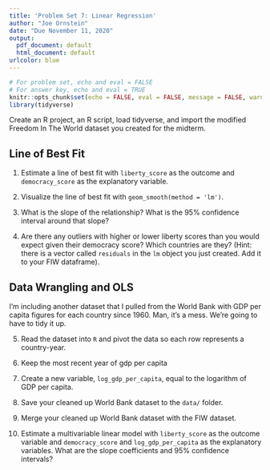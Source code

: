 ```yaml
---
title: 'Problem Set 7: Linear Regression'
author: "Joe Ornstein"
date: "Due November 11, 2020"
output:
  pdf_document: default
  html_document: default
urlcolor: blue
---
```


```r
# For problem set, echo and eval = FALSE
# For answer key, echo and eval = TRUE
knitr::opts_chunk$set(echo = FALSE, eval = FALSE, message = FALSE, warning = FALSE)
library(tidyverse)
```

Create an R project, an R script, load tidyverse, and import the modified Freedom In The World dataset you created for the midterm.

## Line of Best Fit

1. Estimate a line of best fit with `liberty_score` as the outcome and `democracy_score` as the explanatory variable.

2. Visualize the line of best fit with `geom_smooth(method = 'lm')`.
  
3. What is the slope of the relationship? What is the 95% confidence interval around that slope?
  
4. Are there any outliers with higher or lower liberty scores than you would expect given their democracy score? Which countries are they? (Hint: there is a vector called `residuals` in the `lm` object you just created. Add it to your FIW dataframe).

## Data Wrangling and OLS
  
I'm including another dataset that I pulled from the World Bank with GDP per capita figures for each country since 1960. Man, it's a mess. We're going to have to tidy it up.

5. Read the dataset into `R` and pivot the data so each row represents a country-year.

6. Keep the most recent year of gdp per capita

7. Create a new variable, `log_gdp_per_capita`, equal to the logarithm of GDP per capita.

8. Save your cleaned up World Bank dataset to the `data/` folder.

9. Merge your cleaned up World Bank dataset with the FIW dataset.

10. Estimate a multivariable linear model with `liberty_score` as the outcome variable and `democracy_score` and `log_gdp_per_capita` as the explanatory variables. What are the slope coefficients and 95% confidence intervals?